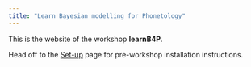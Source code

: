```yaml
---
title: "Learn Bayesian modelling for Phonetology"
---
```


This is the website of the workshop **learnB4P**.

::: callout-important
Head off to the [Set-up](setup.qmd) page for pre-workshop installation instructions.
:::